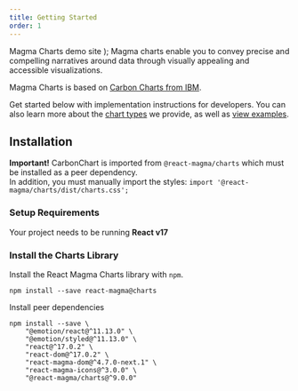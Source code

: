 ```yaml
---
title: Getting Started
order: 1
---
```




  <Link
    to="https://storybook-preview-dev--upbeat-sinoussi-f675aa.netlify.app/?path=/story/carbonchart"
    target="_blank"
  >
    <Flex
      behavior={FlexBehavior.container}
      alignItems={FlexAlignItems.center}
      style={{
        backgroundColor: magma.colors.neutral200,
        width: 'fit-content',
        gap: magma.spaceScale.spacing03,
        padding: `${magma.spaceScale.spacing04} ${magma.spaceScale.spacing05}`,
        borderRadius: magma.spaceScale.spacing03,
      }}
    >
      <StorybookIcon />
      <span>Magma Charts demo site</span>
      <OpenInNewIcon size={magma.iconSizes.small} />
    </Flex>
  </Link>
);

<PageContent componentName="getting_started" type="data_visualization">

<LeadParagraph>
  Magma charts enable you to convey precise and compelling narratives around
  data through visually appealing and accessible visualizations. 
</LeadParagraph>

Magma Charts is based on [Carbon Charts from IBM](https://charts.carbondesignsystem.com/introduction).

Get started below with implementation instructions for developers. You can also learn more about the [chart types](../chart-types) we provide, as well as [view examples](../chart-demos).

<MagmaChartsSiteLink />

## Installation

<Alert variant="warning"><strong>Important!</strong> CarbonChart is imported from `@react-magma/charts` which must be installed as a peer dependency.<br/>
In addition, you must manually import the styles:
`import '@react-magma/charts/dist/charts.css';`</Alert>

### Setup Requirements

Your project needs to be running **React v17**

### Install the Charts Library

Install the React Magma Charts library with `npm`.

```sh-title-noRender-noCodeSandbox
npm install --save react-magma@charts
```

Install peer dependencies

```sh-title-noRender-noCodeSandbox
npm install --save \
    "@emotion/react@^11.13.0" \
    "@emotion/styled@^11.13.0" \
    "react@^17.0.2" \
    "react-dom@^17.0.2" \
    "react-magma-dom@^4.7.0-next.1" \
    "react-magma-icons@^3.0.0" \
    "@react-magma/charts@^9.0.0"
```

</PageContent>
